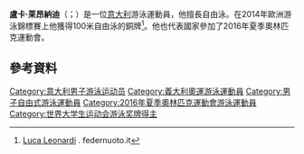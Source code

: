 '''盧卡·莱昂納迪'''（{{lang-en|Luca Leonardi}}；{{bd|1991年|1月1日}}）是一位[[意大利|意大利]]游泳運動員，他擅長自由泳。在2014年歐洲游泳錦標賽上他獲得100米自由泳的銅牌<ref name=r1>[http://www.federnuoto.it/discipline/nuoto/azzurri/luca-leonardi.html Luca Leonardi] {{webarchive|url=https://web.archive.org/web/20140804090230/http://www.federnuoto.it/discipline/nuoto/azzurri/luca-leonardi.html |date=2014-08-04 }}. federnuoto.it</ref>。他也代表國家參加了2016年夏季奧林匹克運動會。

==參考資料==
{{Reflist}}
{{DEFAULTSORT:Leonardi, Luca}}
[[Category:意大利男子游泳运动员|Category:意大利男子游泳运动员]]
[[Category:義大利奧運游泳運動員|Category:義大利奧運游泳運動員]]
[[Category:男子自由式游泳運動員|Category:男子自由式游泳運動員]]
[[Category:2016年夏季奧林匹克運動會游泳運動員|Category:2016年夏季奧林匹克運動會游泳運動員]]
[[Category:世界大学生运动会游泳奖牌得主|Category:世界大学生运动会游泳奖牌得主]]